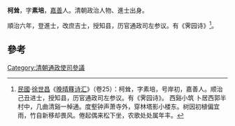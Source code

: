 '''柯耸'''，字'''素培'''，[[嘉善|嘉善]]人。清朝政治人物、進士出身。

順治六年，登進士，改庶吉士，授知县，历官通政司左参议。有《霁园诗》<ref>[[中華民國|民國]]·[[徐世昌|徐世昌]]《[[晚晴簃诗汇|晚晴簃诗汇]]》（卷25）：柯耸，字素培，号岸初，嘉善人。顺治己丑进士，授知县，历官通政司左参议。有《霁园诗》。 西谿小筑 卜居西郭半村中，几曲清谿一棹通。度壑钟声萧寺外，穿林塔影小楼东。树因初植偏宜雨，竹自新移却畏风。倦起偶来松下坐，农歌处处属年丰。</ref>。

==參考==
{{reflist}}
{{清朝人物小作品}}
{{順治六年己丑科殿試金榜}}

[[Category:清朝通政使司參議|Category:清朝通政使司參議]]
